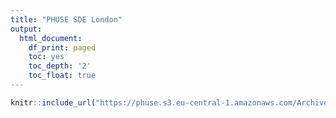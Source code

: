 ```yaml
---
title: "PHUSE SDE London"
output:
  html_document:
    df_print: paged
    toc: yes
    toc_depth: '2'
    toc_float: true
---
```


```r

knitr::include_url("https://phuse.s3.eu-central-1.amazonaws.com/Archive/2023/SDE/EU/London/PRE_London09.pdf", height = "1000px")

```